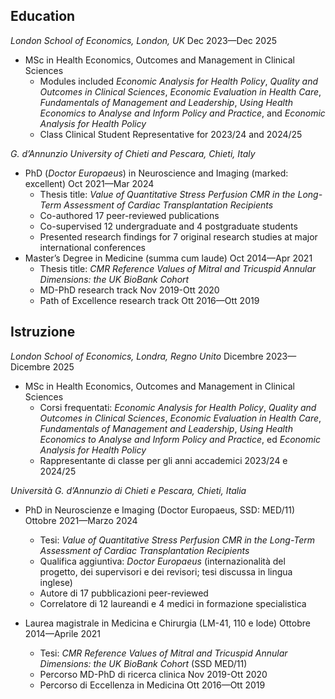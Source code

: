 
::: {.content-visible when-profile="english"}

# Education

*London School of Economics, London, UK* \hfill Dec 2023—Dec 2025

- MSc in Health Economics, Outcomes and Management in Clinical Sciences
  - Modules included *Economic Analysis for Health Policy*, *Quality and Outcomes in Clinical Sciences*, *Economic Evaluation in Health Care*, *Fundamentals of Management and Leadership*, *Using Health Economics to Analyse and Inform Policy and Practice*, and *Economic Analysis for Health Policy* 
  - Class Clinical Student Representative for 2023/24 and 2024/25

*G. d’Annunzio University of Chieti and Pescara, Chieti, Italy*

- PhD (*Doctor Europaeus*) in Neuroscience and Imaging (marked: excellent) \hfill Oct 2021—Mar 2024
   - Thesis title: *Value of Quantitative Stress Perfusion CMR in the Long-Term Assessment of Cardiac Transplantation Recipients* 
   - Co-authored 17 peer-reviewed publications
   - Co-supervised 12 undergraduate and 4 postgraduate students
   - Presented research findings for 7 original research studies at major international conferences

- Master's Degree in Medicine (summa cum laude) \hfill Oct 2014—Apr 2021 
    - Thesis title: *CMR Reference Values of Mitral and Tricuspid Annular Dimensions: the UK BioBank Cohort* 
    - MD-PhD research track \hfill Nov 2019-Ott 2020
    - Path of Excellence research track \hfill Ott 2016—Ott 2019
:::

::: {.content-visible when-profile="italian"}

# Istruzione

*London School of Economics, Londra, Regno Unito* \hfill Dicembre 2023—Dicembre 2025

- MSc in Health Economics, Outcomes and Management in Clinical Sciences
  - Corsi frequentati: *Economic Analysis for Health Policy*, *Quality and Outcomes in Clinical Sciences*, *Economic Evaluation in Health Care*, *Fundamentals of Management and Leadership*, *Using Health Economics to Analyse and Inform Policy and Practice*, ed *Economic Analysis for Health Policy*
  - Rappresentante di classe per gli anni accademici 2023/24 e 2024/25

*Università G. d'Annunzio di Chieti e Pescara, Chieti, Italia*

- PhD in Neuroscienze e Imaging (Doctor Europaeus, SSD: MED/11) \hfill Ottobre 2021—Marzo 2024

   - Tesi: *Value of Quantitative Stress Perfusion CMR in the Long-Term Assessment of Cardiac Transplantation Recipients*
   - Qualifica aggiuntiva: *Doctor Europaeus* (internazionalità del progetto, dei supervisori e dei revisori; tesi discussa in lingua inglese)
   - Autore di 17 pubblicazioni peer-reviewed
   - Correlatore di 12 laureandi e 4 medici in formazione specialistica
   
- Laurea magistrale in Medicina e Chirurgia (LM-41, 110 e lode) \hfill Ottobre 2014—Aprile 2021
  
  - Tesi: *CMR Reference Values of Mitral and Tricuspid Annular Dimensions: the UK BioBank Cohort* (SSD MED/11)
  - Percorso MD-PhD di ricerca clinica \hfill Nov 2019-Ott 2020
  - Percorso di Eccellenza in Medicina \hfill Ott 2016—Ott 2019

:::
